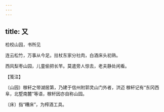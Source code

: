 ```yaml
---
---
---
```

title: 又
---



检校山园，书所见





连云松竹，万事从今足。拄杖东家分社肉，白酒床头初熟。

西风梨枣山园，儿童偷把长竿。莫遣旁人惊去，老夫静处闲看。





【笺注】


〔山园〕稼轩之带湖居第，乃建于信州附郭灵山门外者，洪迈 稼轩记有“东冈西阜，北墅南麓”等语，稼轩因亦自称山园。

〔床〕指“糟床”，为榨酒工具。